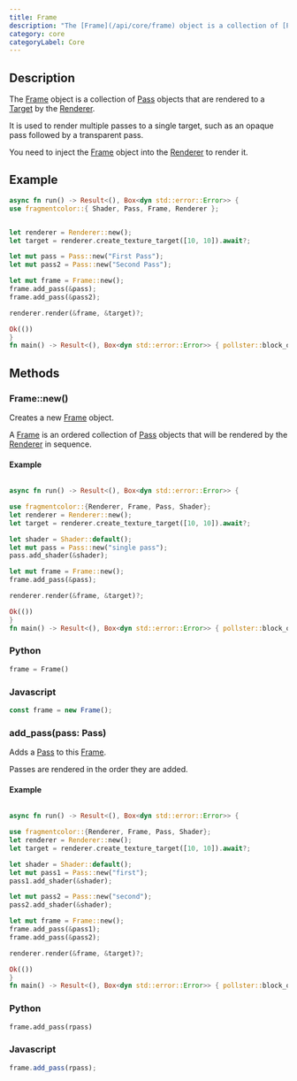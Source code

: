 ```yaml
---
title: Frame
description: "The [Frame](/api/core/frame) object is a collection of [Pass](/api/core/pass) objects that are rendered to a [Target](/api/core/target) by the [Renderer](/api/core/renderer)."
category: core
categoryLabel: Core
---
```


## Description

The [Frame](/api/core/frame) object is a collection of [Pass](/api/core/pass) objects that are rendered to a [Target](/api/core/target) by the [Renderer](/api/core/renderer).

It is used to render multiple passes to a single target, such as an opaque pass followed by a transparent pass.

You need to inject the [Frame](/api/core/frame) object into the [Renderer](/api/core/renderer) to render it.

## Example

```rust talves-nao-araceca collapse={0-1, 16-18}
async fn run() -> Result<(), Box<dyn std::error::Error>> {
use fragmentcolor::{ Shader, Pass, Frame, Renderer };


let renderer = Renderer::new();
let target = renderer.create_texture_target([10, 10]).await?;

let mut pass = Pass::new("First Pass");
let mut pass2 = Pass::new("Second Pass");

let mut frame = Frame::new();
frame.add_pass(&pass);
frame.add_pass(&pass2);

renderer.render(&frame, &target)?;

Ok(())
}
fn main() -> Result<(), Box<dyn std::error::Error>> { pollster::block_on(run()) }
```

## Methods

### Frame::new()

Creates a new [Frame](/api/core/frame) object.

A [Frame](/api/core/frame) is an ordered collection of [Pass](/api/core/pass) objects that will be rendered by the [Renderer](/api/core/renderer) in sequence.

#### Example

```rust collapse={1-1, 3-3, 16-18}

async fn run() -> Result<(), Box<dyn std::error::Error>> {

use fragmentcolor::{Renderer, Frame, Pass, Shader};
let renderer = Renderer::new();
let target = renderer.create_texture_target([10, 10]).await?;

let shader = Shader::default();
let mut pass = Pass::new("single pass");
pass.add_shader(&shader);

let mut frame = Frame::new();
frame.add_pass(&pass);

renderer.render(&frame, &target)?;

Ok(())
}
fn main() -> Result<(), Box<dyn std::error::Error>> { pollster::block_on(run()) }
```

### Python

```python
frame = Frame()
```

### Javascript

```js
const frame = new Frame();
```

### add_pass(pass: Pass)

Adds a [Pass](/api/core/pass) to this [Frame](/api/core/frame).

Passes are rendered in the order they are added.

#### Example

```rust collapse={1-1, 3-3, 20-22}

async fn run() -> Result<(), Box<dyn std::error::Error>> {

use fragmentcolor::{Renderer, Frame, Pass, Shader};
let renderer = Renderer::new();
let target = renderer.create_texture_target([10, 10]).await?;

let shader = Shader::default();
let mut pass1 = Pass::new("first");
pass1.add_shader(&shader);

let mut pass2 = Pass::new("second");
pass2.add_shader(&shader);

let mut frame = Frame::new();
frame.add_pass(&pass1);
frame.add_pass(&pass2);

renderer.render(&frame, &target)?;

Ok(())
}
fn main() -> Result<(), Box<dyn std::error::Error>> { pollster::block_on(run()) }
```

### Python

```python
frame.add_pass(rpass)
```

### Javascript

```js
frame.add_pass(rpass);
```
